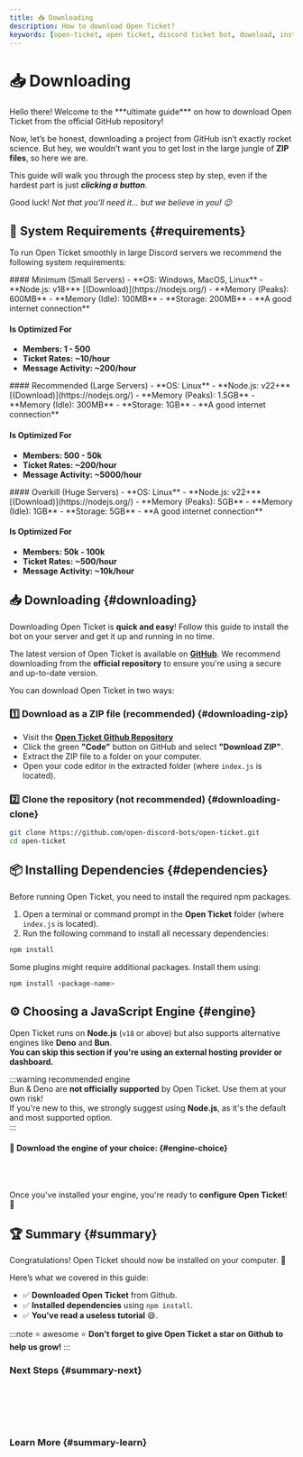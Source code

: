 ```yaml
---
title: 📥 Downloading
description: How to download Open Ticket?
keywords: [open-ticket, open ticket, discord ticket bot, download, installation, tutorial, guide, article]
---
```

<head>
    <link rel="apple-touch-icon" href="/img/logo_vertical.png"/>
</head>

# 📥 Downloading
<FlexHorizontal>
<div style={{width:"50%"}} className="otdocs-flex-mobile-width">
Hello there! Welcome to the <C color="blue">***ultimate guide***</C> on how to download Open Ticket from the official GitHub repository!

Now, let’s be honest, downloading a project from GitHub isn’t exactly rocket science. But hey, we wouldn’t want you to get lost in the large jungle of **ZIP files**, so here we are.  

This guide will walk you through the process step by step, even if the hardest part is just ***clicking a button***.  

Good luck! *Not that you’ll need it… but we believe in you! 😉*
</div>
<div style={{width:"50%"}} className="otdocs-flex-mobile-width">
    <StyledTitle title="Downloading" description="How to download Open Ticket?"></StyledTitle>
</div>
</FlexHorizontal>

<Divider></Divider>
## 💾 System Requirements \{#requirements}
To run Open Ticket smoothly in large Discord servers we recommend the following system requirements:

<FlexHorizontal>
<div style={{width:"33%"}} className="otdocs-flex-mobile-width">
#### Minimum (Small Servers)
- **OS: <C color="red">Windows, MacOS, Linux</C>**
- **Node.js: <C color="red">v18+</C>** [(Download)](https://nodejs.org/)
- **Memory (Peaks): <C color="red">600MB</C>**
- **Memory (Idle): <C color="red">100MB</C>**
- **Storage: <C color="red">200MB</C>**
- **A good internet connection**

#### Is Optimized For
- **Members: <C color="red">1 - 500</C>**
- **Ticket Rates: <C color="red">~10/hour</C>**
- **Message Activity: <C color="red">~200/hour</C>**

</div>
<div style={{width:"33%"}} className="otdocs-flex-mobile-width">
#### Recommended (Large Servers)
- **OS: <C color="green">Linux</C>**
- **Node.js: <C color="green">v22+</C>** [(Download)](https://nodejs.org/)
- **Memory (Peaks): <C color="green">1.5GB</C>**
- **Memory (Idle): <C color="green">300MB</C>**
- **Storage: <C color="green">1GB</C>**
- **A good internet connection**

#### Is Optimized For
- **Members: <C color="green">500 - 50k</C>**
- **Ticket Rates: <C color="green">~200/hour</C>**
- **Message Activity: <C color="green">~5000/hour</C>**

</div>
<div style={{width:"33%"}} className="otdocs-flex-mobile-width">
#### Overkill (Huge Servers)
- **OS: <C color="blue">Linux</C>**
- **Node.js: <C color="blue">v22+</C>** [(Download)](https://nodejs.org/)
- **Memory (Peaks): <C color="blue">5GB</C>**
- **Memory (Idle): <C color="blue">1GB</C>**
- **Storage: <C color="blue">5GB</C>**
- **A good internet connection**

#### Is Optimized For
- **Members: <C color="blue">50k - 100k</C>**
- **Ticket Rates: <C color="blue">~500/hour</C>**
- **Message Activity: <C color="blue">~10k/hour</C>**

</div>
</FlexHorizontal>

<Divider></Divider>
## 📥 Downloading \{#downloading}

Downloading Open Ticket is **quick and easy**! Follow this guide to install the bot on your server and get it up and running in no time.  

The latest version of Open Ticket is available on [**GitHub**](https://www.github.com/open-discord-bots/open-ticket). We recommend downloading from the **official repository** to ensure you're using a secure and up-to-date version.  

You can download Open Ticket in two ways:
### 1️⃣ Download as a ZIP file <C color="green">(recommended)</C> \{#downloading-zip}
- Visit the [**Open Ticket Github Repository**](https://otgithub.dj-dj.be)
- Click the green **"Code"** button on GitHub and select **"Download ZIP"**.
- Extract the ZIP file to a folder on your computer.
- Open your code editor in the extracted folder (where `index.js` is located).
<ScaleImage src="/img/installation/download.png" alt="Open Ticket Github Repository" size="40%"/>

### 2️⃣ Clone the repository <C color="red">(not recommended)</C> \{#downloading-clone}
```bash
git clone https://github.com/open-discord-bots/open-ticket.git
cd open-ticket
```
<Divider></Divider>
## 📦 Installing Dependencies \{#dependencies}

Before running Open Ticket, you need to install the required npm packages.  

1. Open a terminal or command prompt in the **Open Ticket** folder (where `index.js` is located).  
2. Run the following command to install all necessary dependencies:  
```bash
npm install
```

Some plugins might require additional packages. Install them using:
```bash
npm install <package-name>
```

## ⚙️ Choosing a JavaScript Engine \{#engine}
Open Ticket runs on **Node.js** (`v18` or above) but also supports alternative engines like **Deno** and **Bun**.  
<C color="green">**You can skip this section if you're using an external hosting provider or dashboard.**</C>

:::warning recommended engine  
Bun & Deno are **not officially supported** by Open Ticket. Use them at your own risk!  
If you're new to this, we strongly suggest using **Node.js**, as it's the default and most supported option.  
:::  

#### 🔗 Download the engine of your choice: \{#engine-choice}
<LinkBlock mode="image" image="/img/logo/nodejs.png" isdoc="false" url="https://nodejs.org/en/download" name="Node.js Downloads" description="Install Node.js (Recommended)"></LinkBlock>  
<LinkBlock mode="image" image="/img/logo/bun.png" isdoc="false" url="https://bun.sh" name="Bun Downloads" description="Install Bun (Faster, but experimental)"></LinkBlock>  
<LinkBlock mode="image" image="/img/logo/deno.svg" isdoc="false" url="https://deno.com" name="Deno Downloads" description="Install Deno (More secure, but unofficial)"></LinkBlock>  

Once you've installed your engine, you're ready to **configure Open Ticket**! 🚀

<Divider></Divider>
## 🏆 Summary \{#summary}
Congratulations! Open Ticket should now be installed on your computer. 🚀

Here’s what we covered in this guide:  
- ✅ **Downloaded Open Ticket** from Github.  
- ✅ **Installed dependencies** using `npm install`.  
- ✅ **You've read a useless tutorial** 😄.

:::note ⭐ awesome ⭐
**Don't forget to give Open Ticket a star on Github to help us grow!**
:::

### Next Steps \{#summary-next}
<LinkBlock mode="emoji" emoji="⚙️" url="/docs/guides/installation/configuration" isdoc="true" name="Configuration" description="How to configure Open Ticket correctly?"></LinkBlock>  
<LinkBlock mode="emoji" emoji="🛡️" url="/docs/guides/installation/permissions" isdoc="true" name="Bot Permissions" description="Configure all required permissions for Open Ticket to work."/>   
<LinkBlock mode="emoji" emoji="❌" url="/docs/guides/installation/config-errors" isdoc="true" name="Config Errors" description="A list of common issues with your Open Ticket configuration."/>   
<LinkBlock mode="emoji" emoji="🛠" url="/docs/guides/installation/troubleshooting" isdoc="true" name="Installation Troubleshooting" description="Troubleshoot unknown issues with your Open Ticket configuration."/>   
<LinkBlock mode="emoji" emoji="🌐" url="/docs/guides/hosting/category" isdoc="true" name="Hosting" description="How to host Open Ticket 24/7?"/>  

### Learn More \{#summary-learn}
<LinkBlock mode="emoji" emoji="💻" url="/docs/framework/get-started" isdoc="true" name="Create Plugins" description="Start developing Open Ticket plugins."/>  
<LinkBlock mode="emoji" emoji="📘" url="/docs/reference/get-started" isdoc="true" name="API Reference" description="Dive into the Open Ticket API for more advanced customization."/>  
<LinkBlock mode="emoji" emoji="🗺️" url="/docs/guides/roadmap" isdoc="true" name="Public Roadmap" description="View features that will be added in the future or help with contributing."/>  
<LinkBlock mode="image" image="/img/logo/discord.png" isdoc="false" url="https://discord.dj-dj.be" name="Discord Server" description="Join our community for support and feature discussions."/>